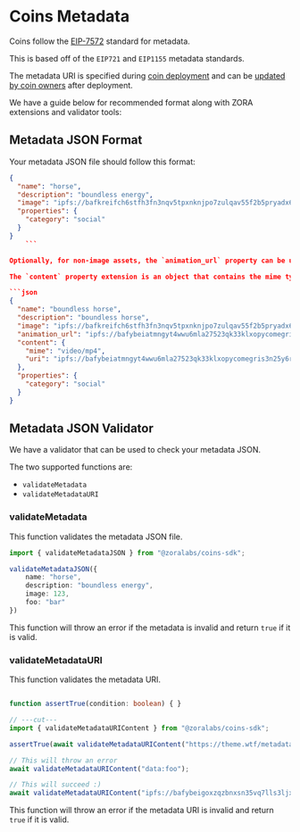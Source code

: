 # Coins Metadata

Coins follow the [EIP-7572](https://eips.ethereum.org/EIPS/eip-7572) standard for metadata.

This is based off of the `EIP721` and `EIP1155` metadata standards.

The metadata URI is specified during [coin deployment](/coins/contracts/creating-a-coin#required-parameters) and can be [updated by coin owners](/coins/contracts#update-metadata) after deployment.

We have a guide below for recommended format along with ZORA extensions and validator tools:

## Metadata JSON Format

Your metadata JSON file should follow this format:

```json
{
  "name": "horse",
  "description": "boundless energy",
  "image": "ipfs://bafkreifch6stfh3fn3nqv5tpxnknjpo7zulqav55f2b5pryadx6hldldwe",
  "properties": {
    "category": "social"
  }
}
    ```

Optionally, for non-image assets, the `animation_url` property can be used to link an audio or video file preferably on IPFS.

The `content` property extension is an object that contains the mime type and uri of the asset to help with better indexing and is more consistent than the opensea-specific animation_url field.

```json
{
  "name": "boundless horse",
  "description": "boundless horse",
  "image": "ipfs://bafkreifch6stfh3fn3nqv5tpxnknjpo7zulqav55f2b5pryadx6hldldwe",
  "animation_url": "ipfs://bafybeiatmngyt4wwu6mla27523qk33klxopycomegris3n25y6rcqs27c4",
  "content": {
    "mime": "video/mp4",
    "uri": "ipfs://bafybeiatmngyt4wwu6mla27523qk33klxopycomegris3n25y6rcqs27c4"
  },
  "properties": {
    "category": "social"
  }
}
```

## Metadata JSON Validator

We have a validator that can be used to check your metadata JSON.

The two supported functions are:

- `validateMetadata`
- `validateMetadataURI`

### validateMetadata

This function validates the metadata JSON file.

```ts twoslash
import { validateMetadataJSON } from "@zoralabs/coins-sdk";

validateMetadataJSON({
    name: "horse",
    description: "boundless energy",
    image: 123,
    foo: "bar"
})

```

This function will throw an error if the metadata is invalid and return `true` if it is valid.

### validateMetadataURI

This function validates the metadata URI.

```ts twoslash

function assertTrue(condition: boolean) { }

// ---cut---
import { validateMetadataURIContent } from "@zoralabs/coins-sdk";

assertTrue(await validateMetadataURIContent("https://theme.wtf/metadata/metadata.json"));

// This will throw an error
await validateMetadataURIContent("data:foo");

// This will succeed :)
await validateMetadataURIContent("ipfs://bafybeigoxzqzbnxsn35vq7lls3ljxdcwjafxvbvkivprsodzrptpiguysy");

```

This function will throw an error if the metadata URI is invalid and return `true` if it is valid.



